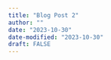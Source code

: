 ```yaml
---
title: "Blog Post 2"
author: ""
date: "2023-10-30"
date-modified: "2023-10-30"
draft: FALSE
---
```


